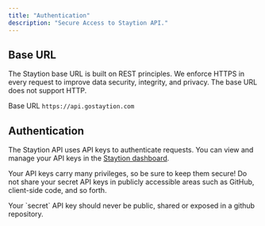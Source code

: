 ```yaml
---
title: "Authentication"
description: "Secure Access to Staytion API."
---
```


## Base URL

The Staytion base URL is built on REST principles. We enforce HTTPS in every request to improve data security, integrity, and privacy. The base URL does not support HTTP.

<Info>Base URL `https://api.gostaytion.com`</Info>

## Authentication

The Staytion API uses API keys to authenticate requests. You can view and manage your API keys in the [Staytion dashboard](https://partner.gostaytion.com).

Your API keys carry many privileges, so be sure to keep them secure! Do not share your secret API keys in publicly accessible areas such as GitHub, client-side code, and so forth.

<Tip>
  Your `secret` API key should never be public, shared or exposed in a github
  repository.
</Tip>
